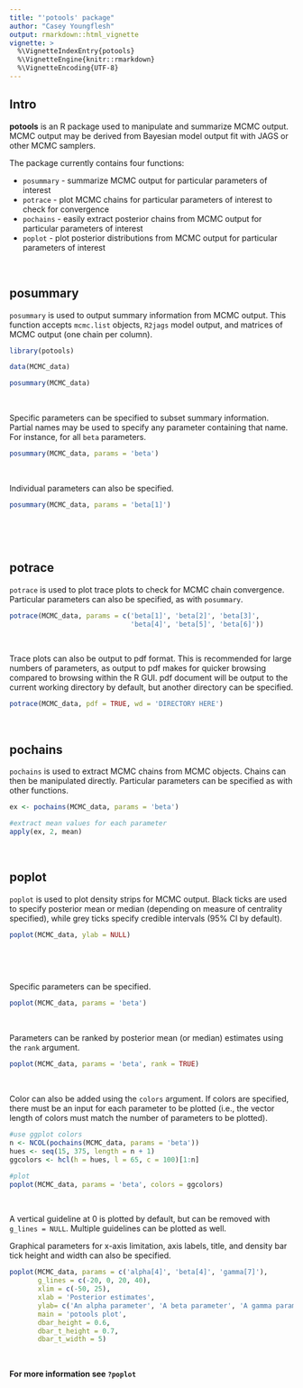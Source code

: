 ```yaml
---
title: "'potools' package"
author: "Casey Youngflesh"
output: rmarkdown::html_vignette
vignette: >
  %\VignetteIndexEntry{potools}
  %\VignetteEngine{knitr::rmarkdown}
  %\VignetteEncoding{UTF-8}
---
```


## Intro

**potools** is an R package used to manipulate and summarize MCMC output. MCMC output may be derived from Bayesian model output fit with JAGS or other MCMC samplers.

The package currently contains four functions:

- `posummary` - summarize MCMC output for particular parameters of interest
- `potrace` - plot MCMC chains for particular parameters of interest to check for convergence
- `pochains` - easily extract posterior chains from MCMC output for particular parameters of interest
- `poplot` - plot posterior distributions from MCMC output for particular parameters of interest

&nbsp;


## posummary

`posummary` is used to output summary information from MCMC output. This function accepts `mcmc.list` objects, `R2jags` model output, and matrices of MCMC output (one chain per column).

```r
library(potools)

data(MCMC_data)

posummary(MCMC_data)
```

&nbsp;

Specific parameters can be specified to subset summary information. Partial names may be used to specify any parameter containing that name. For instance, for all `beta` parameters.

```r
posummary(MCMC_data, params = 'beta')
```

&nbsp;

Individual parameters can also be specified.

```r
posummary(MCMC_data, params = 'beta[1]')
```

&nbsp;

&nbsp;

## potrace

`potrace` is used to plot trace plots to check for MCMC chain convergence. Particular parameters can also be specified, as with `posummary`.

```r
potrace(MCMC_data, params = c('beta[1]', 'beta[2]', 'beta[3]', 
                              'beta[4]', 'beta[5]', 'beta[6]'))
```

&nbsp;


Trace plots can also be output to pdf format. This is recommended for large numbers of parameters, as output to pdf makes for quicker browsing compared to browsing within the R GUI. pdf document will be output to the current working directory by default, but another directory can be specified.

```r
potrace(MCMC_data, pdf = TRUE, wd = 'DIRECTORY HERE')
```

&nbsp;


## pochains

`pochains` is used to extract MCMC chains from MCMC objects. Chains can then be manipulated directly. Particular parameters can be specified as with other functions.

```r
ex <- pochains(MCMC_data, params = 'beta')

#extract mean values for each parameter
apply(ex, 2, mean)
```

&nbsp;


## poplot

`poplot` is used to plot density strips for MCMC output. Black ticks are used to specify posterior mean or median (depending on measure of centrality specified), while grey ticks specify credible intervals (95% CI by default).

```r
poplot(MCMC_data, ylab = NULL)
```

&nbsp;

&nbsp;

Specific parameters can be specified.

```r
poplot(MCMC_data, params = 'beta')
```

&nbsp;


Parameters can be ranked by posterior mean (or median) estimates using the `rank` argument.

```r
poplot(MCMC_data, params = 'beta', rank = TRUE)
```


&nbsp;

Color can also be added using the `colors` argument. If colors are specified, there must be an input for each parameter to be plotted (i.e., the vector length of colors must match the number of parameters to be plotted).

```r
#use ggplot colors
n <- NCOL(pochains(MCMC_data, params = 'beta'))
hues <- seq(15, 375, length = n + 1)
ggcolors <- hcl(h = hues, l = 65, c = 100)[1:n]

#plot
poplot(MCMC_data, params = 'beta', colors = ggcolors)
```


&nbsp;

A vertical guideline at 0 is plotted by default, but can be removed with `g_lines = NULL`. Multiple guidelines can be plotted as well.

Graphical parameters for x-axis limitation, axis labels, title, and density bar tick height and width can also be specified.

```r
poplot(MCMC_data, params = c('alpha[4]', 'beta[4]', 'gamma[7]'), 
       g_lines = c(-20, 0, 20, 40),
       xlim = c(-50, 25),
       xlab = 'Posterior estimates',
       ylab= c('An alpha parameter', 'A beta parameter', 'A gamma parameter'), 
       main = 'potools plot',
       dbar_height = 0.6,
       dbar_t_height = 0.7,
       dbar_t_width = 5)
```


&nbsp;

**For more information see `?poplot`**

&nbsp;

&nbsp;
